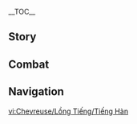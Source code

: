 {{CharacterTabs}}
{{LanguageTabs}}
__TOC__
==Story==
{{VO/Story
|character           = Chevreuse
|language            = ko
|name                = 슈브르즈

<!-- Hello -->
|vo_01_01_title      = 첫 만남…
|vo_01_01_subtitle   = Hello
|vo_01_01_file       = VO_{language}{character} Hello.ogg
|vo_01_01_tx         = 난 폰타인 특별 순찰대 대장 슈브르즈다. 인사말은 됐고, 내가 처리해야 할 까다로운 사건이라도 있나?
|vo_01_01_rm         = 

<!-- Chats -->
|vo_02_01_title      = 잡담·화승총
|vo_02_01_subtitle   = Chat: Musket
|vo_02_01_file       = VO_{language}{character} Chat - Musket.ogg
|vo_02_01_tx         = 화승총은 내가 가장 좋아하는 무기야. 강력한 살상력과 위압감을 갖고 있지. 가끔은 후자가 전자보다 더 유용할 때도 있어
|vo_02_01_rm         = 
|vo_02_02_title      = 잡담·순찰
|vo_02_02_subtitle   = Chat: Patrol
|vo_02_02_file       = VO_{language}{character} Chat - Patrol.ogg
|vo_02_02_tx         = 우리 특별 순찰대는 폰타인성의 일상 순찰 업무에 참여하지 않아. 우리가 체포하려는 녀석이 거리에 얼굴을 드러낼 일은 거의 없거든
|vo_02_02_rm         = 
|vo_02_03_title      = 잡담·음식
|vo_02_03_subtitle   = Chat: Food
|vo_02_03_file       = VO_{language}{character} Chat - Food.ogg
|vo_02_03_tx         = 「동글동글」이라는 간식은 휴대하기도 편하고, 소스를 곁들이면 다양한 맛을 느낄 수 있어…. 기다려 봐, 가서 몇 개 더 사올게
|vo_02_03_rm         = 

<!-- Weather -->
|vo_03_01_title      = 비가 올 때…
|vo_03_01_subtitle   = When It Rains
|vo_03_01_file       = VO_{language}{character} When It Rains.ogg
|vo_03_01_tx         = 안심해, 빗속에서도 내 화승총은 정상적으로 발사되니까
|vo_03_01_rm         = 
|vo_03_02_title      = 번개가 칠 때…
|vo_03_02_subtitle   = When Thunder Strikes
|vo_03_02_file       = VO_{language}{character} When Thunder Strikes.ogg
|vo_03_02_tx         = 어떤 범죄자들은 천둥소리로 총성을 숨기기도 하지만, 내 귀를 속일 순 없지
|vo_03_02_rm         = 
|vo_03_03_title      = 눈이 올 때…
|vo_03_03_subtitle   = When It Snows
|vo_03_03_file       = VO_{language}{character} When It Snows.ogg
|vo_03_03_tx         = …잠깐 기다려 봐. 화승총의 부품이 얼지 않게 관리해 줘야겠어
|vo_03_03_rm         = 
|vo_03_04_title      = 햇살이 좋을 때…
|vo_03_04_subtitle   = When the Sun Is Out
|vo_03_04_file       = VO_{language}{character} When the Sun Is Out.ogg
|vo_03_04_tx         = 날씨도 좋고, 시야도 좋군
|vo_03_04_rm         = 
|vo_03_05_title      = 강풍이 불 때…
|vo_03_05_subtitle   = When the Wind Is Blowing
|vo_03_05_file       = VO_{language}{character} When the Wind Is Blowing.ogg
|vo_03_05_tx         = 이 정도 풍속이라면… 바람 때문에 총알 궤도까지 휘겠어
|vo_03_05_rm         = 
|vo_03_06_title      = 사막에 있을 때…
|vo_03_06_subtitle   = In the Desert
|vo_03_06_file       = VO_{language}{character} In the Desert.ogg
|vo_03_06_tx         = 광활한 사막은 어떤 사물들을 묻어두기에 아주 적합하지
|vo_03_06_rm         = 

<!-- Greetings -->
|vo_04_01_title      = 아침 인사…
|vo_04_01_subtitle   = Good Morning
|vo_04_01_file       = VO_{language}{character} Good Morning.ogg
|vo_04_01_tx         = 좋은 아침이야. 마침 체력 훈련을 하려던 참이었는데, 같이 할래?
|vo_04_01_rm         = 
|vo_04_02_title      = 점심 인사…
|vo_04_02_subtitle   = Good Afternoon
|vo_04_02_file       = VO_{language}{character} Good Afternoon.ogg
|vo_04_02_tx         = 안녕, 같이 특별 순찰대 식당에서 점심 먹을래? 허기를 채우기엔 딱이거든
|vo_04_02_rm         = 
|vo_04_03_title      = 저녁 인사…
|vo_04_03_subtitle   = Good Evening
|vo_04_03_file       = VO_{language}{character} Good Evening.ogg
|vo_04_03_tx         = 오늘의 업무도 끝난 것 같네. 다행히 큰 소동은 없었어. 야식 먹으러 가자, 내가 안내할게
|vo_04_03_rm         = 
|vo_04_04_title      = 굿나잇…
|vo_04_04_subtitle   = Good Night
|vo_04_04_file       = VO_{language}{character} Good Night.ogg
|vo_04_04_tx         = 잘 자. 나도 곧 쉴 생각이야. 오늘 밤은… 돌발 상황이 너무 많지 않았으면 좋겠네
|vo_04_04_rm         = 

<!-- About -->
|vo_05_01_title      = 슈브르즈 자신에 대해·특별 순찰대
|vo_05_01_subtitle   = About {character}: [[Special Security and Surveillance Patrol]]
|vo_05_01_file       = VO_{language}{character} About {character} - Special Security and Surveillance Patrol.ogg
|vo_05_01_tx         = 특별 순찰대는 각종 위험한 살인 사건과 강력 범죄자를 전문적으로 상대하기 때문에 법을 집행할 때 다소… 과격할 수 있어
|vo_05_01_rm         = 
|vo_05_02_title      = 슈브르즈 자신에 대해·모자
|vo_05_02_subtitle   = About {character}: Uniform Cap
|vo_05_02_friendship = 4
|vo_05_02_file       = VO_{language}{character} About {character} - Uniform Cap.ogg
|vo_05_02_tx         = 특별 순찰대에는 누군가가 희생되면 그 대원의 모자를 보관해 두는 전통이 있어. 나중에 그 대원의 자식이 특별 순찰대가 되면 모자를 수여해 주기 위해서거든…. 이것도 일종의 「전승」이라고 할 수 있겠지
|vo_05_02_rm         = 

<!-- About Us -->
|vo_06_01_title      = 우리에 대해·관심사
|vo_06_01_subtitle   = About Us: Interests
|vo_06_01_quest      = As Light Rain Falls Without Reason
|vo_06_01_file       = VO_{language}{character} About Us - Interests.ogg
|vo_06_01_tx         = 한가할 땐 「범죄 소설」을 읽는 편이야. 추리 소설과는 달리, 범죄 소설은 복잡한 범행 수법보다 범죄를 둘러싼 다양한 인간적 갈등과 감정적 충돌에 치중하거든. 난 그게 꽤 재밌더라
|vo_06_01_rm         = 
|vo_06_02_title      = 우리에 대해·법리
|vo_06_02_subtitle   = About Us: The Law
|vo_06_02_quest      = As Light Rain Falls Without Reason
|vo_06_02_friendship = 6
|vo_06_02_file       = VO_{language}{character} About Us - The Law.ogg
|vo_06_02_tx         = 법에 대해 궁금한 점이 있다면 언제든지 물어봐. 아니면… 머릿속에 「이 일은 불법이 아닐지도 몰라」라는 생각이 떠오른다면, 가장 먼저 나한테 상의하도록 해.<br>요행 심리 때문에 선을 넘는 멍청이들이 해마다 있거든. 네가 그런 사람이 되는 걸 보고 싶지 않아
|vo_06_02_rm         = 

<!-- Miscellany I -->
|vo_07_01_title      = 「신의 눈」에 대해…
|vo_07_01_subtitle   = About the [[Vision]]
|vo_07_01_friendship = 4
|vo_07_01_file       = VO_{language}{character} About the Vision.ogg
|vo_07_01_tx         = 일할 때 「신의 눈」은 무시할 수 없는 무력 보조 역할을 해. 신의 눈이 생긴 후로 내 화승총은 심각하게 고장난 적이 단 한 번도 없었어. 「신의 눈과 총기를 지닌 특별 순찰대 대장」, 이 칭호라면 겁 많은 용의자들의 간담을 서늘하게 하기엔 충분하겠지
|vo_07_01_rm         = 
|vo_07_02_title      = 하고 싶은 이야기…
|vo_07_02_subtitle   = Something to Share
|vo_07_02_file       = VO_{language}{character} Something to Share.ogg
|vo_07_02_tx         = 하코트가 정말 밀리스를 체포할 줄이야…. 사랑하는 사람에게조차 수갑을 채울 수 있다니 정말 놀라워. 근데 밀리스는 무슨 죄지? 그냥 길에서 주운 장신구를 팔았을 뿐인데 귀족들 입에 오르내리는 대역 죄인이 되다니… 정의란 정말 종잡을 수 없어. 넌 어떻게 생각해?
|vo_07_02_rm         = 
|vo_07_03_title      = 흥미있는 일·경비 장치
|vo_07_03_subtitle   = Interesting Things: [[Gardemek]]
|vo_07_03_file       = VO_{language}{character} Interesting Things - Gardemek.ogg
|vo_07_03_tx         = 우리는 법률 집행청 소속이긴 하지만, 특별 순찰대는 임무를 수행할 때 대량의 경비 장치를 사용하진 않아. 왜냐하면… 하, 그 굼뜬 장치들은 우리가 총을 쏘는 데 방해만 되거든
|vo_07_03_rm         = 

<!-- About Others -->
|vo_08_01_title      = 나비아에 대해…
|vo_08_01_subtitle   = About [[Navia]]
|vo_08_01_quest      = As Light Rain Falls Without Reason
|vo_08_01_friendship = 4
|vo_08_01_file       = VO_{language}{character} About Navia.ogg
|vo_08_01_tx         = 나비아 씨의 아버지와 관련된 살인 사건은 들어봤어. 당시 법률 집행청에서도 시끌벅적했지. 꽤 많은 사람이 그 사건을 두고 논쟁을 벌였어….<br>다행히 이젠 사건의 진실이 밝혀지고 진짜 범인도 법의 심판을 받았으니… 「정의」가 마침내 자릴 잡은 셈이겠지
|vo_08_01_rm         = 
|vo_08_02_title      = 리니에 대해…
|vo_08_02_subtitle   = About [[Lyney]]
|vo_08_02_friendship = 4
|vo_08_02_file       = VO_{language}{character} About Lyney.ogg
|vo_08_02_tx         = 그 마술사와는 아는 사이야. 한번은 상해, 유괴, 살인 혐의를 받고 있는 마술사를 체포했는데, 줄곧 범행 수법을 밝혀내지 못했거든. 결국 리니를 데리고 와서야 중요한 물증을 찾고 용의자에게 유죄 판결을 내릴 수 있었어. 이 사건에 관심을 가진 어느 소설가는 마술 트릭으로 범죄를 저지르는 추리 소설을 썼다고 해.<br>근데… 소설의 내용이 너무 디테일해서 여론이 잠잠해지기 전까지는 출판하기 어려울 것 같아
|vo_08_02_rm         = 
|vo_08_03_title      = 프레미네에 대해…
|vo_08_03_subtitle   = About [[Freminet]]
|vo_08_03_friendship = 4
|vo_08_03_file       = VO_{language}{character} About Freminet.ogg
|vo_08_03_tx         = 언젠가 부품을 사러 나갔다가 그 잠수원을 만났어. 당시 우리 둘 다 가게에 하나만 남은 범용 부품을 사려고 했지. 그래서 내가 막 그 부품을 양보하려는데, 그 잠수원이 갑자기 손을 움츠리고는 고개를 숙인 채 가게 밖으로 뛰쳐나가는 거야. 이렇게 말하면 좀 그렇지만, 꼭 용의자 같더라…
|vo_08_03_rm         = 
|vo_08_04_title      = 클로린드에 대해…
|vo_08_04_subtitle   = About [[Clorinde]]
|vo_08_04_friendship = 4
|vo_08_04_file       = VO_{language}{character} About Clorinde.ogg
|vo_08_04_tx         = 그 결투 대리인은 폰타인성에서 아주 유명하지. 서로 직무가 다르니까 그녀의 일을 함부로 평가하고 싶진 않아. 하지만 그녀가 결투를 수락한 이유가 마음속의 「정의」에서 비롯됐다고 믿어
|vo_08_04_rm         = 
|vo_08_05_title      = 라이오슬리에 대해…
|vo_08_05_subtitle   = About [[Wriothesley]]
|vo_08_05_friendship = 4
|vo_08_05_file       = VO_{language}{character} About Wriothesley.ogg
|vo_08_05_tx         = 라이오슬리의 업무 능력은 탁월하고 효과적이야. 적어도 죄인들은 「메로피드 요새」가 노후를 보내기 적합한 장소가 아니라는 걸 똑똑히 알고 있으니까. 그건 우리의 심문에 큰 도움이 되거든
|vo_08_05_rm         = 
|vo_08_06_title      = 에밀리에 대해…
|vo_08_06_subtitle   = About [[Emilie]]
|vo_08_06_friendship = 4
|vo_08_06_file       = VO_{language}{character} About Emilie.ogg
|vo_08_06_tx         = 개인적으로 친분이 있어. 에밀리한테 전문적인 화학 지식으로 물증을 분석하거나 용의자를 추적하는 등 여러 차례 도움을 받았거든. 에밀리는 범인이 어떤 향수를 썼는지, 어떤 꽃을 선물했는지, 심지어 어떤 장소에 가고 어떤 흙을 밟았는지 같은 보이지 않는 정보까지 알아내더라고…. 한 번도 틀리지 않고 말이야
|vo_08_06_rm         = 
|vo_08_07_title      = 치오리에 대해…
|vo_08_07_subtitle   = About [[Chiori]]
|vo_08_07_friendship = 4
|vo_08_07_file       = VO_{language}{character} About Chiori.ogg
|vo_08_07_tx         = 치오리가 분쟁을 처리하는 방식이 다소 과격하긴 해. 하지만 치오리는 연줄과 인맥으로 특별 순찰대에 많은 정보를 제공했거든. 그 답례로 난 치오리가 사람을 가게 밖으로 내던지거나, 악성 라이벌의 가게를 난장판으로 만드는 걸 눈감아 줬고. 또 나중에 조사해보면 매번 일리 있는 쪽은 치오리라는 걸 알게 됐지. 치오리는 단지 쓸데없는 말로 시간 낭비하는 게 싫은 것뿐이야
|vo_08_07_rm         = 
|vo_08_08_title      = 샤를로트에 대해…
|vo_08_08_subtitle   = About [[Charlotte]]
|vo_08_08_friendship = 4
|vo_08_08_file       = VO_{language}{character} About Charlotte.ogg
|vo_08_08_tx         = 골치 아픈 기자 아가씨야. 중대 사안이 발생하면 우리가 아무리 현장을 봉쇄해도 가장 먼저 현장과 제일 가까운 곳에 나타나거든…. 한번은 내 부하가 샤를로트 씨를 가장 유력한 용의자로 지목하고 보름 동안이나 구금한 적이 있어. 근데 유치장에서 보도 기사를 다 썼더라고…. 언제 시간 내서 거기 편집장과 정식으로 이야기를 해봐야겠어
|vo_08_08_rm         = 
|vo_08_09_title      = 시그윈에 대해…
|vo_08_09_subtitle   = About [[Sigewinne]]
|vo_08_09_quest      = The Remains of the Past Day
|vo_08_09_friendship = 4
|vo_08_09_file       = VO_{language}{character} About Sigewinne.ogg
|vo_08_09_tx         = 특별 순찰대와 멜뤼진 사이에 친분이 있는 지는 꽤 오래됐어. 우린 종종 그림자 수사청의 멜뤼진들과 협력하거든. 멜뤼진들은 착하고 성실하고 믿음직해. 중요한 사건을 처리할 땐 대체할 수 없는 역할도 하고 말이야…. 개인적으로도 몇몇 멜뤼진과 친분이 있어. 수간호사 시그윈도 그중 한 명이야.<br>예전부터 지금까지 멜뤼진은 우리에게 없어서는 안 될 동료야. 만약 누군가가… 다시 어떤 방식으로든 멜뤼진을 모욕한다면, 특별 순찰대의 총구에 자비란 없을 거야
|vo_08_09_rm         = 
|vo_08_10_title      = 느비예트에 대해…
|vo_08_10_subtitle   = About [[Neuvillette]]
|vo_08_10_friendship = 4
|vo_08_10_file       = VO_{language}{character} About Neuvillette.ogg
|vo_08_10_tx         = 모두가 알다시피 최고 심판관님은 재판할 때 사심을 전혀 섞지 않아. 인정미가 없다고 하는 사람도 있지만, 내가 볼 때 정의는 사사로운 감정에 방해를 받아서는 안 돼. 법을 어긴 자는 유죄다, 그게 다야
|vo_08_10_rm         = 
|vo_08_11_title      = 푸리나에 대해…
|vo_08_11_subtitle   = About [[Furina]]
|vo_08_11_friendship = 4
|vo_08_11_file       = VO_{language}{character} About Furina.ogg
|vo_08_11_tx         = 푸리나 님은… 예전에 우리한테 갑자기 무슨… 화승총 공연 훈련을 시키신 적이 있어. 순찰대 전원에게 특수 제작된 「의례 화승총」을 소지하게 하셨고. 특수한 화승총 춤 훈련까지 시키셨지…. 마음에 드는 의장곡을 찾지 못해 흐지부지 끝나서 정말 다행이었어
|vo_08_11_rm         = 

<!-- More About -->
|vo_09_01_title      = 슈브르즈에 대해 알기·첫 번째
|vo_09_01_subtitle   = More About {character}: I
|vo_09_01_file       = VO_{language}{character} More About {character} - 01.ogg
|vo_09_01_tx         = 미안, 난 사람과 교류하는 게… 아니, 정상적인 사람과 교류하는 게 서툴러. 궁금한 게 있으면 그냥 물어봐
|vo_09_01_rm         = 
|vo_09_02_title      = 슈브르즈에 대해 알기·두 번째
|vo_09_02_subtitle   = More About {character}: II
|vo_09_02_friendship = 3
|vo_09_02_file       = VO_{language}{character} More About {character} - 02.ogg
|vo_09_02_tx         = 특별 순찰대는 법률 집행청에 소속된 사법 부서 중 하나야. 우리의 작전 스타일과 인원 구성이 지나치게 대담해서 법률 집행청의 일부 어르신들은 우릴 「규칙을 제일 안 지키는」 부서라고 부르기도 해.<br>하지만 난 특별 순찰대의 행동 준칙이 외부의 영향을 받아서는 안 된다고 생각해. 우리가 상대해야 할 악당은 멜모니아궁의 무골호인이 아니니까. 죄인의 위법 행위가 폭우처럼 들이닥칠 때 우리도 결코 뒤처져서는 안 되지
|vo_09_02_rm         = 
|vo_09_03_title      = 슈브르즈에 대해 알기·세 번째
|vo_09_03_subtitle   = More About {character}: III
|vo_09_03_friendship = 4
|vo_09_03_file       = VO_{language}{character} More About {character} - 03.ogg
|vo_09_03_tx         = 내가 겪은 범죄자들이 전부 극악무도한 악당이었던 건 아냐.<br>처음에는 작은 실수로 시작했다가 그 책임이 두려워서, 자기도 모르게 거짓말이 거짓말을 낳는 소용돌이에 빠져들고, 결국… 수없는 거짓말에 둘러싸여 범죄의 기로에 들어선 사람들이 대다수지.<br>내가 가장 좋아하는 극작가는 어느 오페라에서 「거짓말은 죄를 낳는 악의 토양이다」라는 문장을 노래했어.<br>그런데 그 극작가는 몇 년 후 표절죄로 체포됐지. 정말이지… 그 오페라에 극적인 주석을 단 셈이랄까?
|vo_09_03_rm         = 
|vo_09_04_title      = 슈브르즈에 대해 알기·네 번째
|vo_09_04_subtitle   = More About {character}: IV
|vo_09_04_friendship = 5
|vo_09_04_file       = VO_{language}{character} More About {character} - 04.ogg
|vo_09_04_tx         = 아버지는 전에 감옥에 갇히셨어. 그래서 난 한때 「죄인의 딸」이라고 불리기도 했지. 잿빛의 강에서 자라면서 햇빛이 비추지 않는 이면을 적잖게 봤어. 이런 경험 덕분에 날 싫어하는 사람도 많지만, 그걸 통해 배운 게 더 많아.<br>법의 집행자는 마음속의 「정의」를 믿고 그걸 행동 속에 담아야 해. 아버지께서 가르쳐 주신 말씀이지.<br>나도 그 말에 깊이 공감하고 있어
|vo_09_04_rm         = 
|vo_09_05_title      = 슈브르즈에 대해 알기·다섯 번째
|vo_09_05_subtitle   = More About {character}: V
|vo_09_05_friendship = 6
|vo_09_05_file       = VO_{language}{character} More About {character} - 05.ogg
|vo_09_05_tx         = 솔직히 특별 순찰대 대장으로서 난 도덕성이라곤 털끝만큼도 없는 악당들의 만행을 수도 없이 봐 왔고, 죄 없고 선량한 사람들이 사건에 휘말려 다치거나 목숨까지 잃는 상황도 봤었지. 그럴 때면 난 종종 분노와 무력감을 느껴.<br>난 「죄인」이 처벌을 받아야 한다고 굳게 믿지만, 그렇다고 그게 끝없는 복수의 순환을 의미하는 건 아냐.<br>만약 우리가 스스로의 눈을 가리고 감정에 이끌려 자신의 행동을 방임한다면, 조만간 모두가 겨울 바다에 빠져 죽게 되겠지.<br>권력을 손에 쥐고 있을수록 그걸 경계해야 해. 마음속의 「정의」를 확고히 추구하되, 정의를 추구하는 과정에서 길을 잃으면 안 돼
|vo_09_05_rm         = 

<!-- Miscellany II -->
|vo_10_01_title      = 슈브르즈의 취미…
|vo_10_01_subtitle   = {character}'s Hobbies
|vo_10_01_file       = VO_{language}{character} Hobbies.ogg
|vo_10_01_tx         = 훈련? 사격? 굳이 말하자면… 범죄 소설 읽기야. 아 참, 《미스터리 추적》 최신호를 가지러 가야겠네
|vo_10_01_rm         = 
|vo_10_02_title      = 슈브르즈의 고민…
|vo_10_02_subtitle   = {character}'s Troubles
|vo_10_02_file       = VO_{language}{character} Troubles.ogg
|vo_10_02_tx         = 번거로운 예절은 그만 좀 배웠으면 좋겠어. 그런 일에 시간을 낭비할 바엔 차라리 강력범을 감시하는 게 낫지
|vo_10_02_rm         = 
|vo_10_03_title      = 좋아하는 음식…
|vo_10_03_subtitle   = Favorite Food
|vo_10_03_file       = VO_{language}{character} Favorite Food.ogg
|vo_10_03_tx         = 지방과 당분이 풍부한 음식은 근무일에 충분한 에너지와 상쾌한 기분을 제공해 줘. 휴일? 휴일이면 그 음식들은 내 체중을 늘리는 「죄악의 정크푸드」로 전락하지. 하지만 그 「죄악」을 처단하는 것도 내가 하루 종일 좋은 기분을 갖게 해줘
|vo_10_03_rm         = 
|vo_10_04_title      = 싫어하는 음식…
|vo_10_04_subtitle   = Least Favorite Food
|vo_10_04_file       = VO_{language}{character} Least Favorite Food.ogg
|vo_10_04_tx         = 난… 날것은 받아들이기 힘들어. 이왕 입에 넣는 거면, 적어도 익혀서 먹어야지…
|vo_10_04_rm         = 

<!-- Receiving a Gift -->
|vo_11_01_title      = 선물 획득·첫 번째
|vo_11_01_subtitle   = Receiving a Gift: I
|vo_11_01_file       = VO_{language}{character} Receiving a Gift - 01.ogg
|vo_11_01_tx         = 꽤 괜찮군. 하지만… 훗, 나도 모르게 너무 많이 먹어서 이따 추가 훈련을 해야겠어
|vo_11_01_rm         = 
|vo_11_02_title      = 선물 획득·두 번째
|vo_11_02_subtitle   = Receiving a Gift: II
|vo_11_02_file       = VO_{language}{character} Receiving a Gift - 02.ogg
|vo_11_02_tx         = 음, 특별 순찰대 식당의 요리보다 훨씬 맛있어
|vo_11_02_rm         = 
|vo_11_03_title      = 선물 획득·세 번째
|vo_11_03_subtitle   = Receiving a Gift: III
|vo_11_03_file       = VO_{language}{character} Receiving a Gift - 03.ogg
|vo_11_03_tx         = 허기는 채워지지만 식욕은 돋지 않는군…. 나한테 아주 훌륭한 요리야
|vo_11_03_rm         = 

<!-- Birthday -->
|vo_12_01_title      = 생일…
|vo_12_01_subtitle   = Birthday
|vo_12_01_file       = VO_{language}{character} Birthday.ogg
|vo_12_01_tx         = 생일 축하해. 음… 차렷! 무릎 굽히지 말고, 똑바로 서. 휴대용 소형 화승총과 출납이 빠른 홀스터까지 주문하려면 네 신체 데이터를 측정해야 하거든….<br>자, 긴장 풀어. 화승총이 제작되기 전까지 훈련용 화승총으로 한동안 연습해 봐. 지금 바로 시작할게. 따라와
|vo_12_01_rm         = 

<!-- Feelings About Ascension -->
|vo_13_01_title      = 돌파의 느낌·기
|vo_13_01_subtitle   = Feelings About Ascension: Intro
|vo_13_01_ascension  = 1
|vo_13_01_file       = VO_{language}{character} Feelings About Ascension - 01.ogg
|vo_13_01_tx         = 훌륭해. 총을 든 자세가 더 안정적이야
|vo_13_01_rm         = 
|vo_13_02_title      = 돌파의 느낌·승
|vo_13_02_subtitle   = Feelings About Ascension: Building Up
|vo_13_02_ascension  = 2
|vo_13_02_file       = VO_{language}{character} Feelings About Ascension - 02.ogg
|vo_13_02_tx         = 이제 더 먼 곳의 적을 저격할 수 있겠어…
|vo_13_02_rm         = 
|vo_13_03_title      = 돌파의 느낌·전
|vo_13_03_subtitle   = Feelings About Ascension: Climax
|vo_13_03_ascension  = 4
|vo_13_03_file       = VO_{language}{character} Feelings About Ascension - 03.ogg
|vo_13_03_tx         = 고마워, 이 힘 덕분에 더 효율적으로 악당을 체포할 수 있을 것 같아
|vo_13_03_rm         = 
|vo_13_04_title      = 돌파의 느낌·결
|vo_13_04_subtitle   = Feelings About Ascension: Conclusion
|vo_13_04_ascension  = 6
|vo_13_04_file       = VO_{language}{character} Feelings About Ascension - 04.ogg
|vo_13_04_tx         = 그동안의 도움에 진심으로 감사할게. 특별 순찰대가 언제든지 네 부름에 답한다고 약속할 수는 없지만, 개인적으로는 네가 말만 하면 무슨 일이든 너와 함께할게
|vo_13_04_rm         = 
|vo_13_04_tl         = 
}}

==Combat==

{{Combat VO
|character           = Chevreuse
|language            = ko

<!-- Elemental Skill -->
|skill_1_tx          = 움직이지 마!
|skill_1_rm          = 
|skill_2_tx          = 무기를 버려!
|skill_2_rm          = 
|skill_3_tx          = 최후통첩이다!
|skill_3_rm          = 

<!-- Elemental Burst -->
|burst_1_tx          = 이건 필요한 무력이다
|burst_1_rm          = 
|burst_2_tx          = 널 체포하겠다
|burst_2_rm          = 
|burst_3_tx          = 순순히 항복해라!
|burst_3_rm          = 

<!-- Sprint Start -->
|sprint-s_1_file     = Sprint Start 01,Sprint Start 02,Sprint Start 03

<!-- Deploying Wind Glider -->
|glider_1_file       = Deploying Wind Glider 01,Deploying Wind Glider 02,Deploying Wind Glider 03

<!-- Opening Treasure Chest -->
|chest_1_tx          = 그래
|chest_1_rm          = 
|chest_2_tx          = 장물은 없었으면 좋겠군
|chest_2_rm          = 
|chest_3_tx          = 불법적인 소득은 아니니 걱정 마
|chest_3_rm          = 

<!-- Low HP -->
|low-hp_1_tx         = 이 악당…!
|low-hp_1_rm         = 
|low-hp_2_tx         = 무법자로군
|low-hp_2_rm         = 
|low-hp_3_tx         = 넌, 해명할 권리가 없다
|low-hp_3_rm         = 

<!-- Ally Low HP -->
|ally-low-hp_1_tx    = 대열을 바로잡아!
|ally-low-hp_1_rm    = 
|ally-low-hp_2_tx    = 진형을 유지해!
|ally-low-hp_2_rm    = 

<!-- Fallen -->
|fallen_1_tx         = 정의는… 어디에…
|fallen_1_rm         = 
|fallen_2_tx         = 죄인을… 아직…
|fallen_2_rm         = 
|fallen_3_tx         = 이게… 결말인가…
|fallen_3_rm         = 

<!-- Light Hit Taken -->
|hit-l_1_file        = Light Hit Taken 01,Light Hit Taken 02,Light Hit Taken 03,Light Hit Taken 04,Light Hit Taken 05,Light Hit Taken 06

<!-- Heavy Hit Taken -->
|hit-h_1_tx          = 쓸데없는 저항이다...!
|hit-h_1_rm          = 
|hit-h_2_file        = Heavy Hit Taken 02,Heavy Hit Taken 03,Heavy Hit Taken 04,Heavy Hit Taken 05,Heavy Hit Taken 06

<!-- Joining Party -->
|join_1_tx           = 출동하지
|join_1_rm           = 
|join_2_tx           = 추가 훈련이라고 생각할게
|join_2_rm           = 
|join_3_tx           = 난 언제든 준비되어 있어
|join_3_rm           = 

<!-- Character Idles -->
|idle_1_file         = 

<!-- Light Attack -->
|atk-l_1_file        = Light Attack 01,Light Attack 02,Light Attack 03,Light Attack 04,Light Attack 05,Light Attack 06,Light Attack 07

<!-- Mid Attack -->
|atk-m_1_file        = Mid Attack 01,Mid Attack 02,Mid Attack 03

<!-- Heavy Attack -->
|atk-h_1_file        = Heavy Attack 01,Heavy Attack 02,Heavy Attack 03

<!-- Climbing -->
|climb_1_file        = Climbing 01,Climbing 02,Climbing 03

<!-- Climbing Breath -->
|climb-b_1_file      = Climbing Breath 01,Climbing Breath 02,Climbing Breath 03

<!-- Jumping -->
|jump_1_file         = Jumping 01,Jumping 02,Jumping 03,Jumping 04,Jumping 05
}}

==Navigation==
{{Character Navbox|VO}}

[[vi:Chevreuse/Lồng Tiếng/Tiếng Hàn]]